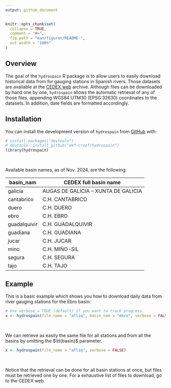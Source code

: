 ```yaml
---
output: github_document
---
```


<!-- README.md is generated from README.Rmd. Please edit that file -->

```r
knitr::opts_chunk$set(
  collapse = TRUE,
  comment = "#>",
  fig.path = "man/figures/README-",
  out.width = "100%"
)
```


## Overview

<!-- badges: start -->
<!-- badges: end -->


The goal of the `hydrospain` R package is to allow users to easily download historical data from for gauging stations in Spanish rivers. Those datasets are available at the [CEDEX web](https://ceh.cedex.es/anuarioaforos/demarcaciones.asp) archive. Although files can be downloaded by hand one by one, `hydrospain` allows the automatic retrieval of any of those files, appending WGS84 UTM30 (EPSG:32630) coordinates to the datasets. In addition, date fields are formatted accordingly.


## Installation

You can install the development version of `hydrospain` from [GitHub](https://github.com/) with:

```r
# install.packages("devtools")
# devtools::install_github("emf-creaf/hydrospain")
library(hydrospain)
```

<br>

Available basin names, as of Nov. 2024, are the following:

| **basin_nam**  | **CEDEX full basin name**           |
|----------------|---------------------------          |
| galicia        | AUGAS DE GALICIA – XUNTA DE GALICIA |
| cantabrico     | C.H. CANTABRICO                     |
| duero          | C.H. DUERO                          |
| ebro           | C.H. EBRO                           |
| guadalquivir   | C.H. GUADALQUIVIR                   |
| guadiana       | C.H. GUADIANA                       |
| jucar          | C.H. JUCAR                          |
| mino           | C.H. MIÑO-SIL                       |
| segura         | C.H. SEGURA                         |
| tajo           | C.H. TAJO                           |

## Example

This is a basic example which shows you how to download daily data from river gauging stations for the Ebro basin:

```r
# Use verbose = TRUE (default) if you want to track progress.
x <- hydrospain(file_name = "afliq", basin_nam = "ebro", verbose = FALSE)
```

<br>

We can retrieve as easily the same file for all stations and from all the basins by omitting the $\tt{basin}$ parameter.

```r
x <- hydrospain(file_name = "afliq", verbose = FALSE)
```

<br>

Notice that the retrieval can be done for all basin stations at once, but files must be retrieved one by one. For a exhaustive list of files to download, go to the CEDEX web.
